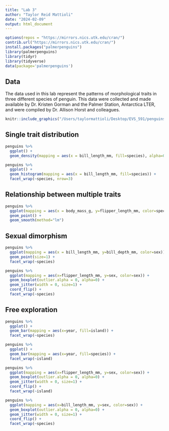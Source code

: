 ```yaml
---
title: "Lab 3"
author: "Taylor Reid Mattioli"
date: "2024-02-09"
output: html_document
---
```


```r
options(repos = "https://mirrors.nics.utk.edu/cran/")
contrib.url("https://mirrors.nics.utk.edu/cran/")
install.packages("palmerpenguins")
library(palmerpenguins)
library(tidyr) 
library(tidyverse)
data(package='palmerpenguins')
```

## Data
The data used in this lab represent the patterns of morphological traits in three different species of penguin. This data were collected and made available by Dr. Kristen Gorman and the Palmer Station, Antarctica LTER, and were compiled by Dr. Allison Horst and colleagues.

```r
knitr::include_graphics("/Users/taylormattioli/Desktop/EVS_591/penguins/featured.png")
```


## Single trait distribution
```r
penguins %>%
  ggplot() +
  geom_density(mapping = aes(x = bill_length_mm, fill=species), alpha=0.5)
```

```r
penguins %>%
  ggplot() +
  geom_histogram(mapping = aes(x = bill_length_mm, fill=species)) +
  facet_wrap(~species, nrow=3)
```
## Relationship between multiple traits

```r
penguins %>%
  ggplot(mapping = aes(x = body_mass_g, y=flipper_length_mm, color=species)) +
  geom_point() +
  geom_smooth(method="lm")
```

## Sexual dimorphism
```r
penguins %>%
  ggplot(mapping = aes(x = bill_length_mm, y=bill_depth_mm, color=sex)) +
  geom_point(size=1) +
  facet_wrap(~species)
```
```r
penguins %>%
  ggplot(mapping = aes(x=flipper_length_mm, y=sex, color=sex)) +
  geom_boxplot(outlier.alpha = 0, alpha=0) +
  geom_jitter(width = 0, size=1) +
  coord_flip() +
  facet_wrap(~species)
```
## Free exploration

```r
penguins %>%
  ggplot() +
  geom_bar(mapping = aes(x=year, fill=island)) +
  facet_wrap(~species)
```

```r
penguins %>%
  ggplot() +
  geom_bar(mapping = aes(x=year, fill=species)) +
  facet_wrap(~island)
```

```r
penguins %>%
  ggplot(mapping = aes(x=flipper_length_mm, y=sex, color=sex)) +
  geom_boxplot(outlier.alpha = 0, alpha=0) +
  geom_jitter(width = 0, size=1) +
  coord_flip() +
  facet_wrap(~island)
```
```r
penguins %>%
  ggplot(mapping = aes(x=bill_length_mm, y=sex, color=sex)) +
  geom_boxplot(outlier.alpha = 0, alpha=0) +
  geom_jitter(width = 0, size=1) +
  coord_flip() +
  facet_wrap(~species)
```


